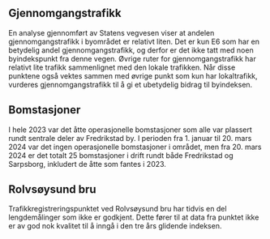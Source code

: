 ## Gjennomgangstrafikk {#sec-through_traffic}
En analyse gjennomført av Statens vegvesen viser at andelen gjennomgangstrafikk i byområdet er relativt liten. Det er kun E6 som har en betydelig andel gjennomgangstrafikk, og derfor er det ikke tatt med noen byindekspunkt fra denne vegen. Øvrige ruter for gjennomgangstrafikk har relativt lite trafikk sammenlignet med den lokale trafikken. Når disse punktene også vektes sammen med øvrige punkt som kun har lokaltrafikk, vurderes gjennomgangstrafikk til å gi et ubetydelig bidrag til byindeksen.


## Bomstasjoner
I hele 2023 var det åtte operasjonelle bomstasjoner som alle var plassert rundt sentrale deler av Fredrikstad by. I perioden fra 1. januar til 20. mars 2024 var det ingen operasjonelle bomstasjoner i området, men fra 20. mars 2024 er det totalt 25 bomstasjoner i drift rundt både Fredrikstad og Sarpsborg, inkludert de åtte som fantes i 2023.


## Rolvsøysund bru
Trafikkregistreringspunktet ved Rolvsøysund bru har tidvis en del lengdemålinger som ikke er godkjent. Dette fører til at data fra punktet ikke er av god nok kvalitet til å inngå i den tre års glidende indeksen.